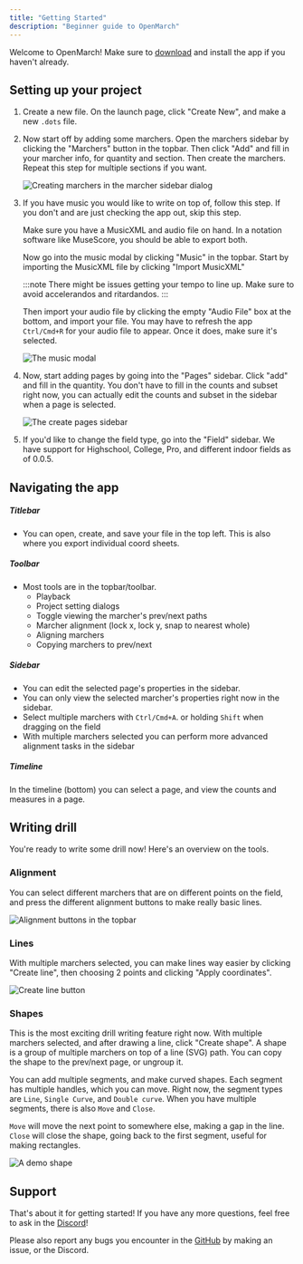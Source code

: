 ```yaml
---
title: "Getting Started"
description: "Beginner guide to OpenMarch"
---
```



Welcome to OpenMarch! Make sure to [download](/download) and install the app if you haven't already.

## Setting up your project

<Steps>

1. Create a new file. On the launch page, click "Create New", and make a new `.dots` file.

2. Now start off by adding some marchers. Open the marchers sidebar by clicking the "Marchers" button in the topbar. Then click "Add" and fill in your marcher info, for quantity and section. Then create the marchers. Repeat this step for multiple sections if you want.

   ![Creating marchers in the marcher sidebar dialog](/docs/guides/createMarchers.png)

3. If you have music you would like to write on top of, follow this step. If you don't and are just checking the app out, skip this step.

   Make sure you have a MusicXML and audio file on hand. In a notation software like MuseScore, you should be able to export both.

   Now go into the music modal by clicking "Music" in the topbar. Start by importing the MusicXML file by clicking "Import MusicXML"

   :::note
   There might be issues getting your tempo to line up. Make sure to avoid accelerandos and ritardandos.
   :::

   Then import your audio file by clicking the empty "Audio File" box at the bottom, and import your file. You may have to refresh the app `Ctrl/Cmd+R` for your audio file to appear. Once it does, make sure it's selected.

   ![The music modal](/docs/guides/music.png)

4. Now, start adding pages by going into the "Pages" sidebar. Click "add" and fill in the quantity. You don't have to fill in the counts and subset right now, you can actually edit the counts and subset in the sidebar when a page is selected.

   ![The create pages sidebar](/docs/guides/pageSidebar.png)

5. If you'd like to change the field type, go into the "Field" sidebar. We have support for Highschool, College, Pro, and different indoor fields as of 0.0.5.

</Steps>

## Navigating the app

##### Titlebar

- You can open, create, and save your file in the top left. This is also where you export individual coord sheets.

##### Toolbar

- Most tools are in the topbar/toolbar.
  - Playback
  - Project setting dialogs
  - Toggle viewing the marcher's prev/next paths
  - Marcher alignment (lock x, lock y, snap to nearest whole)
  - Aligning marchers
  - Copying marchers to prev/next

##### Sidebar

- You can edit the selected page's properties in the sidebar.
- You can only view the selected marcher's properties right now in the sidebar.
- Select multiple marchers with `Ctrl/Cmd+A`. or holding `Shift` when dragging on the field
- With multiple marchers selected you can perform more advanced alignment tasks in the sidebar

##### Timeline

In the timeline (bottom) you can select a page, and view the counts and measures in a page.

## Writing drill

You're ready to write some drill now! Here's an overview on the tools.

### Alignment

You can select different marchers that are on different points on the field, and press the different alignment buttons to make really basic lines.

![Alignment buttons in the topbar](/docs/guides/alignment.png)

### Lines

With multiple marchers selected, you can make lines way easier by clicking "Create line", then choosing 2 points and clicking "Apply coordinates".

![Create line button](/docs/guides/lines.png)

### Shapes

This is the most exciting drill writing feature right now. With multiple marchers selected, and after drawing a line, click "Create shape". A shape is a group of multiple marchers on top of a line (SVG) path. You can copy the shape to the prev/next page, or ungroup it.

You can add multiple segments, and make curved shapes. Each segment has multiple handles, which you can move. Right now, the segment types are `Line`, `Single Curve`, and `Double curve`. When you have multiple segments, there is also `Move` and `Close`.

`Move` will move the next point to somewhere else, making a gap in the line. `Close` will close the shape, going back to the first segment, useful for making rectangles.

![A demo shape](/docs/guides/shapes.png)

## Support

That's about it for getting started! If you have any more questions, feel free to ask in the [Discord](https://discord.gg/eTsQ98uZzq)!

Please also report any bugs you encounter in the [GitHub](https://github.com/OpenMarch/OpenMarch/issues) by making an issue, or the Discord.

